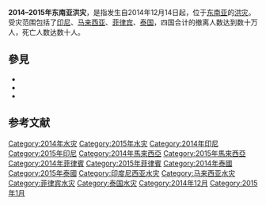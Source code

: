 {{Expand|time=2015-07-06}}
{{Infobox flood
| name                = 2014–2015年东南亚洪灾
| image location      =
| image name          =
| duration            = 2014年12月14日－2015年1月2日
| total damages (USD) =
| total fatalities    = 85人死亡<ref name="am">{{cite web|url=http://america.aljazeera.com/articles/2014/12/28/malaysia-flood-evacuations.html|title=At least 24 killed in Malaysia, Thailand floods as 200,000 evacuated|publisher=[[Al_Jazeera_America|Al Jazeera America]]|date=28 December 2014|accessdate=29 December 2014|archive-date=2014-12-30|archive-url=https://web.archive.org/web/20141230205909/http://america.aljazeera.com/articles/2014/12/28/malaysia-flood-evacuations.html|dead-url=no}}</ref><br/>7人[[失蹤|失蹤]]<ref name="Russia Today">{{cite web|url=http://rt.com/news/218783-storm-philippines-landslide-flood/|title=31 dead, 7 missing in Philippines storms [PHOTOS]|publisher=Russia Today|accessdate=31 December 2014|date=30 December 2014|archive-date=2020-11-11|archive-url=https://web.archive.org/web/20201111201743/https://www.rt.com/news/218783-storm-philippines-landslide-flood/|dead-url=no}}</ref><br/><ref>{{cite web|url=http://www.washingtonpost.com/blogs/capital-weather-gang/wp/2014/12/26/severe-flooding-in-southeast-asia-100000-malaysians-evacuated-14-dead-in-sri-lanka/|title=Severe flooding in Southeast Asia: 100,000 Malaysians evacuated, 14 dead in Sri Lanka|author=Jason Samenow|publisher=[[The_Washington_Post|The Washington Post]]|date=26 December 2014|accessdate=2 January 2015|archive-date=2015-08-07|archive-url=https://web.archive.org/web/20150807114053/http://www.washingtonpost.com/blogs/capital-weather-gang/wp/2014/12/26/severe-flooding-in-southeast-asia-100000-malaysians-evacuated-14-dead-in-sri-lanka/|dead-url=no}}</ref>
| areas affected      = {{flag|Indonesia}} <br> {{flag|Malaysia}} <br> {{flag|Philippines}} <br> {{flag|Thailand}}
}}
'''2014–2015年东南亚洪灾'''，是指发生自2014年12月14日起，位于[[东南亚|东南亚]]的[[洪灾|洪灾]]。受灾范围包括了[[印尼|印尼]]、[[马来西亚|马来西亚]]、[[菲律宾|菲律宾]]、[[泰国|泰国]]，四国合计的撤离人数达到数十万人，死亡人数达数十人。

==  參見 ==
*{{link-en|2006-2007年東南亞洪災|2006–07 Southeast Asian floods}}
*{{link-en|2011年東南亞洪災|2011 Southeast Asian floods}}
*{{link-en|2013年東南亞洪災|2013 Southeast Asian floods}}

==参考文献==
{{reflist}}

[[Category:2014年水灾|Category:2014年水灾]]
[[Category:2015年水灾|Category:2015年水灾]]
[[Category:2014年印尼|Category:2014年印尼]]
[[Category:2015年印尼|Category:2015年印尼]]
[[Category:2014年馬來西亞|Category:2014年馬來西亞]]
[[Category:2015年馬來西亞|Category:2015年馬來西亞]]
[[Category:2014年菲律賓|Category:2014年菲律賓]]
[[Category:2015年菲律賓|Category:2015年菲律賓]]
[[Category:2014年泰國|Category:2014年泰國]]
[[Category:2015年泰國|Category:2015年泰國]]
[[Category:印度尼西亚水灾|Category:印度尼西亚水灾]]
[[Category:马来西亚水灾|Category:马来西亚水灾]]
[[Category:菲律宾水灾|Category:菲律宾水灾]]
[[Category:泰国水灾|Category:泰国水灾]]
[[Category:2014年12月|Category:2014年12月]]
[[Category:2015年1月|Category:2015年1月]]
{{历史小作品}}